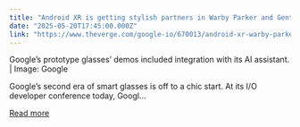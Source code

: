 ```yaml
---
title: "Android XR is getting stylish partners in Warby Parker and Gentle Monster"
date: "2025-05-20T17:45:00.000Z"
link: "https://www.theverge.com/google-io/670013/android-xr-warby-parker-gentle-monster-smart-glassesi-io-2025"
---
```


Google’s prototype glasses’ demos included integration with its AI assistant. | Image: Google

Google’s second era of smart glasses is off to a chic start. At its I/O developer conference today, Googl...

[Read more](https://www.theverge.com/google-io/670013/android-xr-warby-parker-gentle-monster-smart-glassesi-io-2025)

